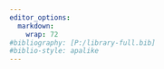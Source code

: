 ```yaml
---
editor_options:
  markdown:
    wrap: 72
#bibliography: [P:/library-full.bib]   
#biblio-style: apalike
---
```


<!-- rmarkdown::render_site(output_format = 'bookdown::pdf_book', encoding = 'UTF-8') -->

<!-- # Self-interest and material reality

The literature has pointed out the objective position as one of the main drivers of preferences for redistribution. As an extension of the median voter theorem, the Meltzer & Richard model [@Meltzer81] proposed economic self-interest as an explanatory mechanism for redistributive preferences. The model proposes income as the representation of voters' material interests expressed by their preferences as the function of the distance from the income median, where those below it hold higher preferences for redistribution compared with those above. In other words, those at the bottom benefit more from redistribution and are less affected by tax burden increases compared to those close to the top of the income distribution.  

## Income, wealth and future income {-}

The negative influence of economic self-interest on redistributive preferences has been widely documented in the literature. Evidence from the United States [@alesina_preferences_2010], Europe [@dimick_models_2018] and Latin America [@franetovic_preferences_2022] has supported the predictions of the theory. However, despite evidence favouring the self-interest hypothesis, recent studies have shown mixed evidence regarding the adverse preferences of high-income groups and the role of market income as the primary driver of self-interest. For example, a recent study on urban Brazilian citizens found a positive influence of income on redistributive preferences [@garcia-sanchez_creencias_2022]. The authors suggest higher awareness regarding income inequality among affluent and educated individuals in an unequal context like Brazil, which makes them express altruistic views about inequality and support higher redistribution. Furthermore, although cross-national comparisons have shown the expected negative association, there are also null and positive effects of income among different redistributive domains, demonstrating that adverse preferences among the rich are inconsistent across societies [@steele_wealth_2022, pp.10-13]. In this regard, the authors point out wealth as an alternative and more stable source of self-interest than market income.

The role of wealth has yet to be discussed in the redistributive preferences literature. @steele_wealth_2020 argued that wealth could constitute a more comprehensive aspect of studying economic resources. At the same time, it encompasses the totality of assets, which can be subdivided into "housing wealth", representing ownership of a dwelling and other types of property such as land or vehicles. In addition, there are financial assets, such as savings accounts or shares in the financial market, that can be understood as "financial wealth" [@steele_wealth_2020,p.2]. Using cross-national data from the International Social Survey (ISSP onwards), @steele_wealth_2020 found higher relative importance of financial wealth than housing wealth. The author argues in favour of disaggregating both sources of wealth suggesting financial assets are often easily translated to liquid rather than housing wealth commonly linked to mortgages and does not provide a direct income source. Thus, in contrast with market income, housing and financial wealth have an independent positive but heterogeneous influence on country redistributive preferences. Similarly, @steele_wealth_2022 took a deeper look into the influence of both wealth dimensions demonstrating that financial wealth has a stronger association among Nordic societies, arguing that income inequality in these countries is one of the lowest in the globe. Therefore wealth inequality could be more salient than income when individuals express their preferences. Furthermore, it is argued that wealth is related to a "safety net" effect. In other words, it provides economic security in the form of inheritance for the next generation, protects them from economic shocks (e.g. unemployment), and enhances life chances [@steele_wealth_2022,p.4].

@rueda_who_2019 have argued that most material self-interest literature focused on market income, but the relative importance of income prospects has yet to be explored appropriately. In other words, the analysis of the self-interest mechanism should not be limited to a measure of current income but also pay attention to life course events and their potential consequences on _future_ material conditions. Their argument relies on the Mincer earnings function, where income returns are a function of human capital and experience in the labour market [@rueda_who_2019, p.42]. However, the proposed influence of future income relies on the assumption that individuals _know_ about the life cycle of people from their same educational group. Thus, knowledge about income prospects can negatively influence actual preferences for redistribution. First, they demonstrate that actual and expected income were not highly correlated, in favour of their expectation about the independency of the effect of both on redistributive preferences. Second, their analysis using European cross-sectional and panel survey data confirm that the robust effect of future income undermines preferences for redistribution.

The contributions on the role of wealth and future income point out the importance of time-varying individual characteristics but also turn our attention to long-term changes like intergenerational transmission of advantages and social mobility. In this vein, there is an important body of literature on the role of social mobility (actual or expected) on preferences for redistribution. In the following section, I will revise recent evidence in this respect.   

## Social mobility {-}

How social mobility influences preferences for redistribution has been influenced by disciplinary boundaries in the social sciences. For example, sociologists have focused on intergenerational social mobility employing occupational class schemes to analyse individual changes in labour market positions compared with the previous generation [@Connelly2016;@Erikson1992], while economics has paid more attention to income mobility [@alesina_intergenerational_2018]. Research on the subjective dimension of social mobility has also been developed during the last years, focusing on the influence of perceived economic situation compared to previous generations [@mijs_belief_2022]. The redistributive preferences literature has conceived social mobility as a factor able to boost self-interest via two situational mechanisms. On the one side, experienced intergenerational upward (downward) mobility is associated with lower (higher) demand for redistributive measures. On the other side, it is expected that prospects of upward mobility in the future, or for future generations, undermine redistributive preferences.

Evidence from the United States has shown that intergenerational occupational upward mobility increases redistributive preferences, compared with the null effect of educational mobility [@alesina_preferences_2010]. Similarly, evidence from European countries using diagonal reference models for social class mobility has shown lower preferences for redistribution for upward-mobile individuals [@jaime-castillo_social_2019]. In the same vein, a study of Latin American countries demonstrates that upward educational mobility has a robust positive influence on preferences redistribution and privatisation of public services [@gavira_social_2008]. Overall, cross-national and single-case studies have shown evidence of the unique explanatory capacity of having experienced upward social mobility through education and occupational class. However, it has been illustrated by the literature on subjective inequality that perception plays a crucial role in how individuals rationalise their origin and destination positions.  

Studies have demonstrated that higher subjective social mobility increases the willingness to justify the system [@Day2017] and boosts acceptance of economic inequality [@fehr_social_2020]. A cross-national study found evidence in favour of the positive link of occupational and educational mobility on perceived social mobility but also demonstrated that perceived mobility weakens the effect of objective mobility on higher wage inequality justification [@kelley_subjective_2008]. A recent study in five western societies has shown that Europeans are more pessimistic about social mobility than Americans. Still, also their experimental results demonstrate that manipulation of perceived income mobility with pessimistic information increases support for redistribution, mainly through equality of opportunities policies [@alesina_intergenerational_2018].

Current or perceived levels of social mobility in society can influence the expectations about mobility prospects. In this regard, @benabou_social_2001 have formalised the prospective upward mobility hypothesis (POUM) as an extension of the median voter model, where even those below the income median can develop adverse preferences toward redistribution, assuming that progressive taxes can negatively affect them due to their expectations of achieve incomes above the median. Empirical evidence has demonstrated that expectations about upward social mobility are associated with lower support for redistribution. For instance, using a sample of Italian students, the experimental manipulation of mobility prospects increases the demand for redistribution, being more salient among middle and lower-income individuals [@Filippin2003]. Another study in Spain demonstrates that redistributive preferences decline among individuals with subjective income expectations above the median and higher perceived meritocracy [@Jaime-Castillo2008]. On another approach, among Latin American countries, higher expectations about the next generation's educational achievement diminish support for redistribution [@gavira_social_2008]. Using expected subjective well-being as a proxy of future economic security, @fong_prospective_2006 demonstrates that well-being prospects decrease support for redistribution but also discusses the negative influence of internal poverty attribution (e.g. laziness).   

## Risk and externalities {-}

Present or current individual situations do not entirely guide redistributive preferences. Therefore, expectations about potential adverse outcomes in the future can influence support for redistribution, which the literature has addressed through the concept of risk exposure. The concept is commonly defined as the chances of experiencing shocks across the life course that can undermine economic security and welfare [@rehm_risk_2016]. Welfare state literature on the field has linked risk in two veins. One part of the literature has pointed out labour market outcomes focusing on individual unemployment risk [@rehm_risks_2009]. Another body of literature has focused on deservingness heuristics, pointing out that the risk of being affected by random events, such as sickness-based needs, could motivate higher demands for health or unemployment welfare [@Jensen&Nauman2016]. 

The literature has demonstrated that unemployment increases demand for redistribution and social insurance [@steele_wealth_2020;@alesina_preferences_2010]. In this line, the argument for studying risk from a labour market approach relies on potential outcomes, not current employment status, where the odds of losing the current market income can raise the demand for redistributive policies. Another dimension of the link of unemployment risk is to what extent national redistribution can compensate for the adverse employment impacts of globalisation on particular economic sectors, arguing that a more significant influence of international trade is associated with higher demand for redistribution [@rehm_risks_2009,p.6]. However, empirical evidence has shown only an increment in redistributive claims for higher occupational risk at the individual level but null evidence in favour of the compensation effect by the economic sector [@rehm_risks_2009]. Similarly, @Svallfors2006 has argued that labour market position provides information about work conditions and wages. Thus, it has been shown that lower incomes and, consequently, higher labour market risk among the lower classes are associated with higher demand for redistribution [@Svallfors2006]. Furthermore, a recent study has claimed automation as another source of risk, demonstrating higher levels of support for redistribution among lower-skilled workers with higher automation rates [@hoorn_automatability_2022].   

Social insurance demand through health-related policies has also been linked with risk exposure. The argument is that random shocks across the life course can increase the demand for redistribution [@alesina_preferences_2010,p.18]. However, the support for specific policies is influenced by their content and affected target groups [@moene_inequality_2001]. For instance, a cross-national study has shown that higher incomes increase the demand for governmental responsibility on health welfare, also a higher willingness to pay taxes for improving the health care system, but a null association with higher social spending for preventive medical check-ups [@Azaretal2018]. Also, another research demonstrates that a higher unemployment risk increases the willingness to pay taxes for universal healthcare in 28 countries [@Maldonadoetal2019]. In addition, it has been demonstrated welfare system can influence the link between unemployment risk and health policy preferences, where high levels of health system privatisation lead to less demand for healthcare spending to be negatively influenced by unemployment risk [@zhu_policy_2015].    

The influence of income inequality on demand for insurance is not entirely related to labour market outcomes. The literature has discussed how concerns about the negative consequences of inequality can trigger insurance motivation. In this regard, altruism has been proposed as an explanatory mechanism that links inequality with redistributive preferences of the top income groups [@dimick_models_2018]. It has been argued that negative externalities of income inequality on social welfare can motivate normative-driven altruistic preferences from affluent individuals [@dimick_models_2018]. Altruism relies on both individual and social utility of social welfare as desirable, assuming concerns about inequality as the normative foundation of altruistic preferences by the rich. Evidence from European societies has confirmed the theory's claims, demonstrating an increase in redistributive preferences among the rich in highly unequal contexts, in contrast with the rich in lower inequality contexts [@rueda_who_2019;@dimick_models_2018]. A recent study has also found evidence in favour of the theory in Latin American countries [@franetovic_preferences_2022, p.15]. On the same line, derived from the altruistic model, it has been argued that crime as a negative externality can increase insurance demands [@rueda_who_2019, p.86]. In this regard, more significant concerns about crime can motivate altruistic behaviour from the rich for high public spending to mitigate crime rates as negative externalities. In this regard, it has been demonstrated that higher fear of crime or being a victim of crime in the past increases redistributive preferences [@rueda_who_2019, p. 113]. Then, the evidence shows that higher preferences among the rich can be explained through concerns about crime in highly unequal contexts [@rueda_who_2019, p. 128] 

# Norms and values
Social norms constitute a crucial factor for studying social order and behaviour [@esser_integrative_2015], but also provide an interpretative frame for understanding social welfare institutions [@esping-andersen_three_1990]. The literature on redistributive preferences has addressed this domain as an independent source of motivation for individual preferences as an alternative approach to the material self-interest explanations. Inspired by the sociological theory of action, @esser_integrative_2015 suggest that the _homo economicus_ or utilitarian paradigm focuses on opportunities, incentives, and rational expectations as an explanation of human behaviour following the self-interest mechanism. On the other hand, from the _homo sociologicus_ or normative paradigm, institutionalised rules of action are learned through socialisation and internalisation processes. Therefore,  human behaviour will unconditionally be influenced by normative appraisals. A third approach is the interpretative paradigm, which seeks to synthesise rational and normative approaches to develop a situational-dependent model of action based on frame selection [@esser_integrative_2015, p. 69-80]. Frames are ideal-typical situations based on previous experiences that can provide meaning to the evaluated situation, which can activate two possible modes: automatic-spontaneous (as) or reflecting-calculating (rc). The as-mode is strongly influenced by previous experience, and choice selection tends to be less reflexive. In contrast, the rc-mode considers several alternatives where uncertainty and future consequences activate moral evaluations. Thus, a framework where actions are guided by weighting utilitarian and normative evaluations can serve as an explanatory frame for variations in redistributive preferences.

The literature on preference for redistribution has addressed the influence of normative factors under the concept of _values_, but some research has used _beliefs_ or _ideology_ interchangeably. However, political psychology and political science literature have suggested that values differ conceptual and empirically from the left-right continuum commonly used to study political ideology, arguing that egalitarian values can be shared by people on different political spectrum points [@feldman_understanding_2014]. The literature on social welfare preferences has discussed the role of egalitarian or humanitarian values as sources of normative motivations for redistribution. @feldman_humanitarian_2001 have argued that egalitarianism is related to the justice principle of equality and associated with higher support for government intervention in social and economic spheres. At the same time, humanitarianism is considered a prosocial orientation close to the justice principle of need and is commonly associated with poverty relief or health policies [@feldman_humanitarian_2001, p. 5]. 

Egalitarian values are expected to be associated with higher support for redistribution. For example, distributive justice literature has shown that lower justification of economic inequality is associated with stronger egalitarianism [@Castillo2011;@Castillo2012b_multidimentional]. Furthermore, a study of six western industrialised societies demonstrated that higher attachment to egalitarian values is strongly associated with support for government involvement in social services, price controls and basic needs subsidies [@breznau_economic_2010]. In a similar vein, a study on European countries shows that egalitarianism increases demand for progressive taxation and government social spending [@svallfors_government_2013]. Furthermore, evidence from European countries has shown a stronger association of egalitarianism with policy preference among higher-class individuals, arguing that higher economic risk can weaken the link between abstract human values and redistribution [@Kulin2013]. Also, the relation of egalitarianism has been addressed in health policy preferences, where higher egalitarianism predicts higher support for public health provision and higher social spending on preventive health but null support for progressive taxation for health policies [@Azaretal2018]. 

On the side of humanitarian values, evidence has shown that among American citizens, those with stronger humanitarian values tend to support policies focused on elderly needs and poverty relief [@feldman_humanitarian_2001]. The authors argue that humanitarian values are not blind to social inequality but rationalise social problems as part of the human condition. Regardless of the shared concerns about the justice of humanitarian and egalitarian approaches, the focus on needs by humanitarian values leads to support of specific policies rather than redistribution as a measure to accomplish the principle of equality. In this vein, a cross-national study of 28 countries has demonstrated that a solid attachment to humanitarian values is associated with a higher willingness to pay taxes for universal health care but also moderate the negative influence of risk exposure [@Maldonadoetal2019]. -->
